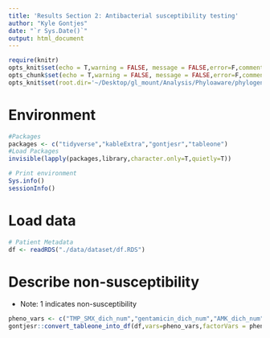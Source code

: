 ```yaml
---
title: 'Results Section 2: Antibacterial susceptibility testing'
author: "Kyle Gontjes"
date: "`r Sys.Date()`"
output: html_document
---
```


```r
require(knitr)
opts_knit$set(echo = T,warning = FALSE, message = FALSE,error=F,comment=NA) 
opts_chunk$set(echo = T,warning = FALSE, message = FALSE,error=F,comment=NA)
opts_knit$set(root.dir='~/Desktop/gl_mount/Analysis/Phyloaware/phylogenetic-resistance-ms/')
```

# Environment

```r
#Packages
packages <- c("tidyverse","kableExtra","gontjesr","tableone")   
#Load Packages
invisible(lapply(packages,library,character.only=T,quietly=T))

# Print environment
Sys.info()
sessionInfo()
```

# Load data

```r
# Patient Metadata
df <- readRDS("./data/dataset/df.RDS")
```

# Describe non-susceptibility

-   Note: 1 indicates non-susceptibility

```r
pheno_vars <- c("TMP_SMX_dich_num","gentamicin_dich_num","AMK_dich_num","CST_dich_num","blbli_dich_num","MVB_dich_num","IR_dich_num")
gontjesr::convert_tableone_into_df(df,vars=pheno_vars,factorVars = pheno_vars) %>% favorite_kable
```
